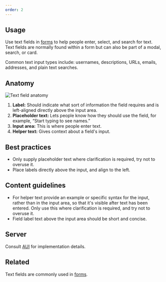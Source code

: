 ```yaml
---
order: 2
---
```


## Usage

Use text fields in [forms](/patterns/forms) to help people enter, select, and search for text. Text fields are normally found within a form but can also be part of a modal, search, or card.

Common text input types include: usernames, descriptions, URLs, emails, addresses, and plain text searches.

## Anatomy

![Text field anatomy](images/text-field-anatomy.png)

1. **Label:** Should indicate what sort of information the field requires and is left-aligned directly above the input area.
2. **Placeholder text:** Lets people know how they should use the field, for example, “Start typing to see names.”
3. **Input area:** This is where people enter text.
4. **Helper text:** Gives context about a field's input.

## Best practices

- Only supply placeholder text where clarification is required, try not to overuse it.
- Place labels directly above the input, and align to the left.

## Content guidelines

- For helper text provide an example or specific syntax for the input, rather than in the input area, so that it's visible after text has been entered. Only use this where clarification is required, and try not to overuse it.
- Field label text above the input area should be short and concise.

## Server

Consult [AUI](https://docs.atlassian.com/aui/latest/docs/forms.html) for implementation details.

## Related

Text fields are commonly used in [forms](/patterns/forms).

